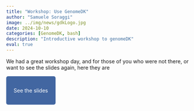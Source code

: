 ```yaml
---
title: "Workshop: Use GenomeDK"
author: "Samuele Soraggi"
image: ../img/news/gdkLogo.jpg
date: 2024-10-10
categories: [GenomeDK, bash]
description: "Introductive workshop to genomeDK"
eval: true
---
```


We had a great workshop day, and for those of you who were not there, or want to see the slides again, here they are

 

<p align="center">

<a href="https://tinyurl.com/useGDK" style="background-color: #4266A1; color: #FFFFFF; padding: 30px 20px; text-decoration: none; border-radius: 5px;"> See the slides </a>

</p>